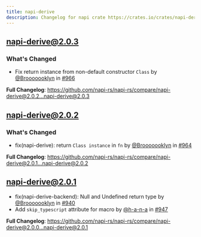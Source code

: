 ```yaml
---
title: napi-derive
description: Changelog for napi crate https://crates.io/crates/napi-derive
---
```


## [napi-derive@2.0.3](https://github.com/napi-rs/napi-rs/releases/tag/napi-derive%402.0.3)

### What's Changed

- Fix return instance from non-default constructor `Class` by [@Brooooooklyn](https://github.com/Brooooooklyn) in [#966](https://github.com/napi-rs/napi-rs/pull/966)

**Full Changelog**: https://github.com/napi-rs/napi-rs/compare/napi-derive@2.0.2...napi-derive@2.0.3

## [napi-derive@2.0.2](https://github.com/napi-rs/napi-rs/releases/tag/napi-derive%402.0.2)

### What's Changed

- fix(napi-derive): return `Class instance` in `fn` by [@Brooooooklyn](https://github.com/Brooooooklyn) in [#964](https://github.com/napi-rs/napi-rs/pull/964)

**Full Changelog**: https://github.com/napi-rs/napi-rs/compare/napi-derive@2.0.1...napi-derive@2.0.2

## [napi-derive@2.0.1](https://github.com/napi-rs/napi-rs/releases/tag/napi-derive%402.0.1)

- fix(napi-derive-backend): Null and Undefined return type by [@Brooooooklyn](https://github.com/Brooooooklyn) in [#940](https://github.com/napi-rs/napi-rs/pull/940)
- Add `skip_typescript` attribute for macro by [@h-a-n-a](https://github.com/h-a-n-a) in [#947](https://github.com/napi-rs/napi-rs/pull/947)

**Full Changelog**: https://github.com/napi-rs/napi-rs/compare/napi-derive@2.0.0...napi-derive@2.0.1
